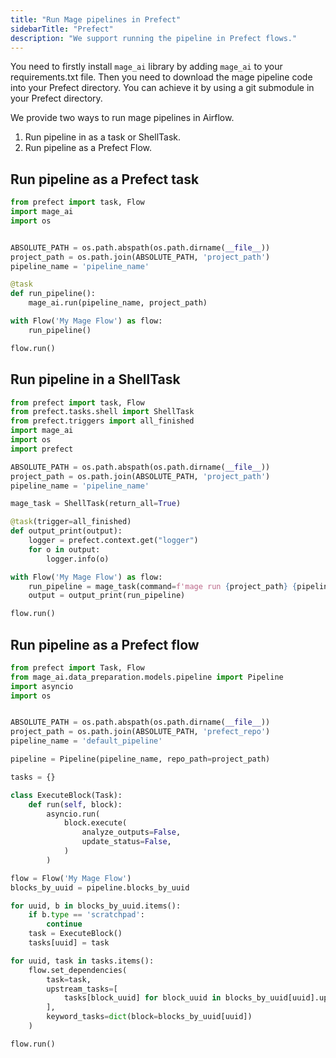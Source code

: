 ```yaml
---
title: "Run Mage pipelines in Prefect"
sidebarTitle: "Prefect"
description: "We support running the pipeline in Prefect flows."
---
```


You need to firstly install `mage_ai` library by adding `mage_ai` to your
requirements.txt file. Then you need to download the mage pipeline code into
your Prefect directory. You can achieve it by using a git submodule in your
Prefect directory.

We provide two ways to run mage pipelines in Airflow.

1. Run pipeline in as a task or ShellTask.
2. Run pipeline as a Prefect Flow.

## Run pipeline as a Prefect task

```python Example code
from prefect import task, Flow
import mage_ai
import os


ABSOLUTE_PATH = os.path.abspath(os.path.dirname(__file__))
project_path = os.path.join(ABSOLUTE_PATH, 'project_path')
pipeline_name = 'pipeline_name'

@task
def run_pipeline():
    mage_ai.run(pipeline_name, project_path)

with Flow('My Mage Flow') as flow:
    run_pipeline()

flow.run()
```

## Run pipeline in a ShellTask

```python Example code
from prefect import task, Flow
from prefect.tasks.shell import ShellTask
from prefect.triggers import all_finished
import mage_ai
import os
import prefect

ABSOLUTE_PATH = os.path.abspath(os.path.dirname(__file__))
project_path = os.path.join(ABSOLUTE_PATH, 'project_path')
pipeline_name = 'pipeline_name'

mage_task = ShellTask(return_all=True)

@task(trigger=all_finished)
def output_print(output):
    logger = prefect.context.get("logger")
    for o in output:
        logger.info(o)

with Flow('My Mage Flow') as flow:
    run_pipeline = mage_task(command=f'mage run {project_path} {pipeline_name}')
    output = output_print(run_pipeline)

flow.run()
```

## Run pipeline as a Prefect flow

```python Example code
from prefect import Task, Flow
from mage_ai.data_preparation.models.pipeline import Pipeline
import asyncio
import os


ABSOLUTE_PATH = os.path.abspath(os.path.dirname(__file__))
project_path = os.path.join(ABSOLUTE_PATH, 'prefect_repo')
pipeline_name = 'default_pipeline'

pipeline = Pipeline(pipeline_name, repo_path=project_path)

tasks = {}

class ExecuteBlock(Task):
    def run(self, block):
        asyncio.run(
            block.execute(
                analyze_outputs=False,
                update_status=False,
            )
        )

flow = Flow('My Mage Flow')
blocks_by_uuid = pipeline.blocks_by_uuid

for uuid, b in blocks_by_uuid.items():
    if b.type == 'scratchpad':
        continue
    task = ExecuteBlock()
    tasks[uuid] = task

for uuid, task in tasks.items():
    flow.set_dependencies(
        task=task,
        upstream_tasks=[
            tasks[block_uuid] for block_uuid in blocks_by_uuid[uuid].upstream_block_uuids
        ],
        keyword_tasks=dict(block=blocks_by_uuid[uuid])
    )

flow.run()
```
